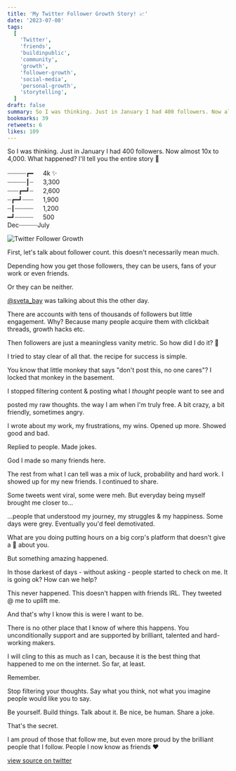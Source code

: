 ```yaml
---
title: 'My Twitter Follower Growth Story! 📈'
date: '2023-07-08'
tags:
  [
    'Twitter',
    'friends',
    'buildinpublic',
    'community',
    'growth',
    'follower-growth',
    'social-media',
    'personal-growth',
    'storytelling',
  ]
draft: false
summary: So I was thinking. Just in January I had 400 followers. Now almost 10x to 4,000. How did I get here?
bookmarks: 39
retweets: 6
likes: 109
---
```


<ContentPieceWrapper>
So I was thinking. Just in January I had 400 followers. Now almost 10x to 4,000. What happened? I'll tell you the entire story 🧵

┈┈┈┈┈┏━ 　 4k ✨ <br/>
┈┈┈┈┈┃┈ 　 3,300<br/>
┈┈┈┏━┛┈ 　 2,600<br/>
┈┏━┛┈┈┈ 　 1,900<br/>
┈┃┈┈┈┈┈ 　 1,200<br/>
━┛┈┈┈┈┈ 　 500<br/>
Dec┈┈┈┈┈July<br/>

![Twitter Follower Growth](/static/images/twitter-follower-growth.jpeg)

</ContentPieceWrapper>

<ContentPieceWrapper>
First, let's talk about follower count.
this doesn't necessarily mean much.

Depending how you get those followers, they can be users, fans of your work or even friends.

Or they can be neither.

[@sveta_bay](https://twitter.com/sveta_bay)
was talking about this the other day.

</ContentPieceWrapper>

<ContentPieceWrapper>
There are accounts with tens of thousands of followers but little engagement.
Why? Because many people acquire them with clickbait threads, growth hacks etc.

Then followers are just a meaningless vanity metric.
So how did I do it? 👀

</ContentPieceWrapper>

<ContentPieceWrapper>
I tried to stay clear of all that.
the recipe for success is simple.

You know that little monkey that says "don't post this, no one cares"?
I locked that monkey in the basement.

I stopped filtering content & posting what I _thought_ people want to see and

</ContentPieceWrapper>

<ContentPieceWrapper>
posted my raw thoughts.
the way I am when I'm truly free. A bit crazy, a bit friendly, sometimes angry.

I wrote about my work, my frustrations, my wins.
Opened up more. Showed good and bad.

Replied to people.
Made jokes.

God I made so many friends here.

</ContentPieceWrapper>

<ContentPieceWrapper>
The rest from what I can tell was a mix of luck, probability and hard work.
I showed up for my new friends.
I continued to share.

Some tweets went viral, some were meh.
But everyday being myself brought me closer to...

</ContentPieceWrapper>

<ContentPieceWrapper>
...people that understood my journey, my struggles & my happiness.
Some days were grey. Eventually you'd feel demotivated.

What are you doing putting hours on a big corp's platform that doesn't give a 💩 about you.

But something amazing happened.

</ContentPieceWrapper>

<ContentPieceWrapper>
In those darkest of days - without asking - people started to check on me.
It is going ok? How can we help?

This never happened. This doesn't happen with friends IRL.
They tweeted @ me to uplift me.

And that's why I know this is were I want to be.

</ContentPieceWrapper>

<ContentPieceWrapper>
There is no other place that I know of where this happens.
You unconditionally support and are supported by brilliant, talented and hard-working makers.

I will cling to this as much as I can, because it is the best thing that happened to me on the internet. So far, at least.

</ContentPieceWrapper>

<ContentPieceWrapper>
Remember.

Stop filtering your thoughts. Say what you think, not what you imagine people would like you to say.

Be yourself. Build things. Talk about it.
Be nice, be human. Share a joke.

That's the secret.

</ContentPieceWrapper>

<ContentPieceWrapper>
  I am proud of those that follow me, but even more proud by the brilliant
  people that I follow. People I now know as friends ❤️
</ContentPieceWrapper>

[view source on twitter](https://twitter.com/d4m1n/status/1677710984918564865)
